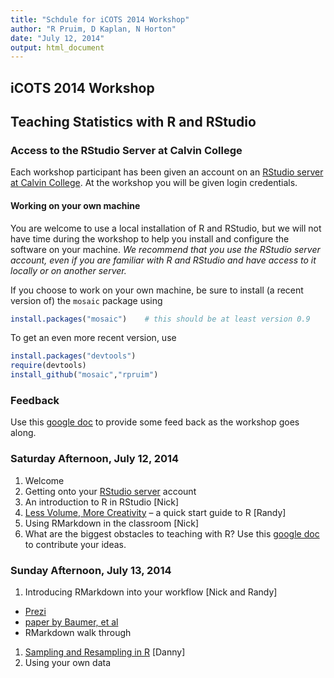 ```yaml
---
title: "Schdule for iCOTS 2014 Workshop"
author: "R Pruim, D Kaplan, N Horton"
date: "July 12, 2014"
output: html_document
---
```




iCOTS 2014 Workshop
-------------------

## Teaching Statistics with R and RStudio

### Access to the RStudio Server at Calvin College

Each workshop participant has been given an account on an [RStudio server at Calvin College](http://acc.calvin.edu:8787).  At the workshop you will be given login credentials.

#### Working on your own machine
You are welcome to use a local installation of R and RStudio, but we will not have time during the workshop to help you install and configure the software on your machine. *We recommend that you use the RStudio server account,  even if you are familiar with R and RStudio and have access to it locally or on another server.*

If you choose to work on your own machine, be sure to install (a recent version of) the `mosaic` package using
```r
install.packages("mosaic")    # this should be at least version 0.9
```
To get an even more recent version, use
```r
install.packages("devtools")
require(devtools)
install_github("mosaic","rpruim")
```

### Feedback

Use this  [google doc](https://docs.google.com/document/d/1Q5a2lk9wNgUex5H60RXFgg4GjdQ9KGuJfpmnqPZHeXg/edit?usp=sharing) to provide some feed back as the workshop goes along.

### Saturday Afternoon, July 12, 2014

1. Welcome
#. Getting onto your [RStudio server](http://acc.calvin.edu:8787) account
#. An introduction to R in RStudio [Nick]
#. [Less Volume, More Creativity](Slides/LessVolume.html) -- a quick start guide to R [Randy]
#. Using RMarkdown in the classroom [Nick]
#. What are the biggest obstacles to teaching with R?   Use this [google doc](https://docs.google.com/document/d/1Q5a2lk9wNgUex5H60RXFgg4GjdQ9KGuJfpmnqPZHeXg/edit?usp=sharing) to contribute
your ideas.

### Sunday Afternoon, July 13, 2014

1. Introducing RMarkdown into your workflow [Nick and Randy]
  * [Prezi](http://prezi.com/e7wtfnacj9ub/)
  * [paper by Baumer, et al](http://escholarship.org/uc/item/90b2f5xh)
  * RMarkdown walk through
#. [Sampling and Resampling in R](Slides/SamplingResampling.html) [Danny]
#. Using your own data 

